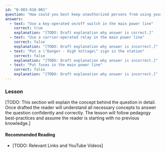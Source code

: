 ```yaml
---
id: "B-003-018-001"
question: "How could you best keep unauthorized persons from using your station at home?"
answers:
  - text: "Use a key-operated on/off switch in the main power line"
    correct: true
    explanation: "[TODO: Draft explanation why answer is correct.]"
  - text: "Use a carrier-operated relay in the main power line"
    correct: false
    explanation: "[TODO: Draft explanation why answer is incorrect.]"
  - text: "Put a \"Danger - High Voltage\" sign in the station"
    correct: false
    explanation: "[TODO: Draft explanation why answer is incorrect.]"
  - text: "Put fuses in the main power line"
    correct: false
    explanation: "[TODO: Draft explanation why answer is incorrect.]"
---
```


### Lesson

[TODO: This section will explain the concept behind the question in detail. Once drafted the reader will understand all necessary concepts to answer the question confidently and correctly. The lesson will follow pedagogy best-practices and assume the reader is starting with no previous knowledge.]

#### Recommended Reading

- [TODO: Relevant Links and YouTube Videos]
